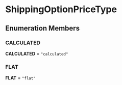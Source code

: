 
# ShippingOptionPriceType

## Enumeration Members

### CALCULATED

 **CALCULATED** = `"calculated"`

### FLAT

 **FLAT** = `"flat"`
